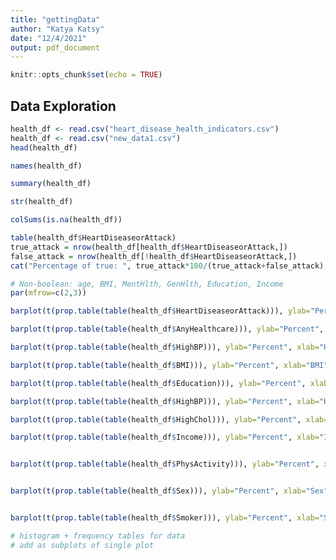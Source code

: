 ```yaml
---
title: "gettingData"
author: "Katya Katsy"
date: "12/4/2021"
output: pdf_document
---
```


```r
knitr::opts_chunk$set(echo = TRUE)
```

## Data Exploration

```r
health_df <- read.csv("heart_disease_health_indicators.csv")
health_df <- read.csv("new_data1.csv")
head(health_df)
```
```r
names(health_df)
```


```r
summary(health_df)
```

```r
str(health_df)
```

```r
colSums(is.na(health_df))
```

```r
table(health_df$HeartDiseaseorAttack)
true_attack = nrow(health_df[health_df$HeartDiseaseorAttack,])
false_attack = nrow(health_df[!health_df$HeartDiseaseorAttack,])
cat("Percentage of true: ", true_attack*100/(true_attack+false_attack), "%")
```

```r
# Non-boolean: age, BMI, MentHlth, GenHlth, Education, Income
par(mfrow=c(2,3))

barplot(t(prop.table(table(health_df$HeartDiseaseorAttack))), ylab="Percent", xlab="Heart disease or attack", col="dodgerblue3")

barplot(t(prop.table(table(health_df$AnyHealthcare))), ylab="Percent", xlab="Healthcare", col="dodgerblue3")

barplot(t(prop.table(table(health_df$HighBP))), ylab="Percent", xlab="High blood pressure", col="dodgerblue3")

barplot(t(prop.table(table(health_df$BMI))), ylab="Percent", xlab="BMI", col="dodgerblue3")

barplot(t(prop.table(table(health_df$Education))), ylab="Percent", xlab="Education level", col="dodgerblue3")

barplot(t(prop.table(table(health_df$HighBP))), ylab="Percent", xlab="High blood pressure", col="dodgerblue3")

barplot(t(prop.table(table(health_df$HighChol))), ylab="Percent", xlab="High cholesterol", col="dodgerblue3")

barplot(t(prop.table(table(health_df$Income))), ylab="Percent", xlab="Income category", col="dodgerblue3")


barplot(t(prop.table(table(health_df$PhysActivity))), ylab="Percent", xlab="Physical activity level", col="dodgerblue3")


barplot(t(prop.table(table(health_df$Sex))), ylab="Percent", xlab="Sex", col="dodgerblue3")


barplot(t(prop.table(table(health_df$Smoker))), ylab="Percent", xlab="Smoker", col="dodgerblue3")

```

```r
# histogram + frequency tables for data
# add as subplots of single plot

```

